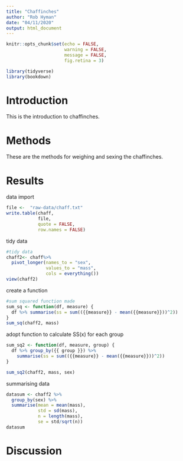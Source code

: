 ```yaml
---
title: "Chaffinches"
author: "Rob Hyman"
date: "04/11/2020"
output: html_document
---
```


```r
knitr::opts_chunk$set(echo = FALSE,
                      warning = FALSE,
                      message = FALSE,
                      fig.retina = 3)
```

```r
library(tidyverse)
library(bookdown)
```

# Introduction
This is the introduction to chaffinches.

# Methods
These are the methods for weighing and sexing the chaffinches.

# Results
############ data import #############
```r
file <-  "raw-data/chaff.txt"
write.table(chaff, 
            file, 
            quote = FALSE,
            row.names = FALSE)
```

############# tidy data ############
```r
#tidy data
chaff2<- chaff%>% 
  pivot_longer(names_to = "sex", 
               values_to = "mass",
               cols = everything())
view(chaff2)

```

############ create a function ################
```r
#sum squared function made
sum_sq <- function(df, measure) {
  df %>% summarise(ss = sum(({{measure}} - mean({{measure}}))^2))
}
sum_sq(chaff2, mass)
```
####### adopt function to calculate SS(x) for each group ####
```r
sum_sq2 <- function(df, measure, group) {
  df %>% group_by({{ group }}) %>% 
    summarise(ss = sum(({{measure}} - mean({{measure}}))^2))
}

sum_sq2(chaff2, mass, sex)
```
########### summarising data ##############
```r
datasum <- chaff2 %>%
  group_by(sex) %>%
  summarise(mean = mean(mass),
            std = sd(mass),
            n = length(mass),
            se = std/sqrt(n))
datasum
```


# Discussion